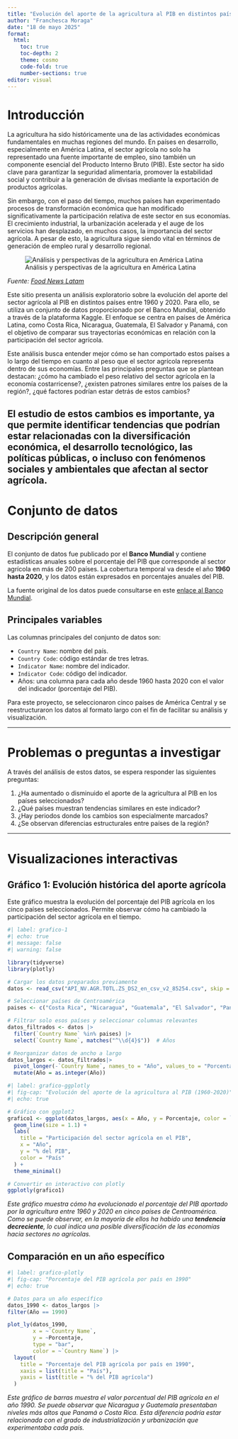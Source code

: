 ---
title: "Evolución del aporte de la agricultura al PIB en distintos países."
author: "Franchesca Moraga"
date: "18 de mayo 2025"
format:
  html:
    toc: true
    toc-depth: 2
    theme: cosmo
    code-fold: true
    number-sections: true
editor: visual
---

# Introducción

La agricultura ha sido históricamente una de las actividades económicas fundamentales en muchas regiones del mundo. En países en desarrollo, especialmente en América Latina, el sector agrícola no solo ha representado una fuente importante de empleo, sino también un componente esencial del Producto Interno Bruto (PIB). Este sector ha sido clave para garantizar la seguridad alimentaria, promover la estabilidad social y contribuir a la generación de divisas mediante la exportación de productos agrícolas.

Sin embargo, con el paso del tiempo, muchos países han experimentado procesos de transformación económica que han modificado significativamente la participación relativa de este sector en sus economías. El crecimiento industrial, la urbanización acelerada y el auge de los servicios han desplazado, en muchos casos, la importancia del sector agrícola. A pesar de esto, la agricultura sigue siendo vital en términos de generación de empleo rural y desarrollo regional.

![Análisis y perspectivas de la agricultura en América Latina](agriculturalatinoamerica.jpg)

*Fuente: [Food News Latam](https://www.foodnewslatam.com/7569-análisis-y-perspectivas-de-la-agricultura-y-para-2018.html)*

Este sitio presenta un análisis exploratorio sobre la evolución del aporte del sector agrícola al PIB en distintos países entre 1960 y 2020. Para ello, se utiliza un conjunto de datos proporcionado por el Banco Mundial, obtenido a través de la plataforma Kaggle. El enfoque se centra en países de América Latina, como Costa Rica, Nicaragua, Guatemala, El Salvador y Panamá, con el objetivo de comparar sus trayectorias económicas en relación con la participación del sector agrícola.

Este análisis busca entender mejor cómo se han comportado estos países a lo largo del tiempo en cuanto al peso que el sector agrícola representa dentro de sus economías. Entre las principales preguntas que se plantean destacan: ¿cómo ha cambiado el peso relativo del sector agrícola en la economía costarricense?, ¿existen patrones similares entre los países de la región?, ¿qué factores podrían estar detrás de estos cambios?

## El estudio de estos cambios es importante, ya que permite identificar tendencias que podrían estar relacionadas con la diversificación económica, el desarrollo tecnológico, las políticas públicas, o incluso con fenómenos sociales y ambientales que afectan al sector agrícola.

# Conjunto de datos

## Descripción general

El conjunto de datos fue publicado por el **Banco Mundial** y contiene estadísticas anuales sobre el porcentaje del PIB que corresponde al sector agrícola en más de 200 países. La cobertura temporal va desde el año **1960 hasta 2020**, y los datos están expresados en porcentajes anuales del PIB.

La fuente original de los datos puede consultarse en este [enlace al Banco Mundial](https://data.worldbank.org/indicator/NV.AGR.TOTL.ZS).

## Principales variables

Las columnas principales del conjunto de datos son:

-   `Country Name`: nombre del país.
-   `Country Code`: código estándar de tres letras.
-   `Indicator Name`: nombre del indicador.
-   `Indicator Code`: código del indicador.
-   Años: una columna para cada año desde 1960 hasta 2020 con el valor del indicador (porcentaje del PIB).

Para este proyecto, se seleccionaron cinco países de América Central y se reestructuraron los datos al formato largo con el fin de facilitar su análisis y visualización.

------------------------------------------------------------------------

# Problemas o preguntas a investigar

A través del análisis de estos datos, se espera responder las siguientes preguntas:

1.  ¿Ha aumentado o disminuido el aporte de la agricultura al PIB en los países seleccionados?
2.  ¿Qué países muestran tendencias similares en este indicador?
3.  ¿Hay periodos donde los cambios son especialmente marcados?
4.  ¿Se observan diferencias estructurales entre países de la región?

------------------------------------------------------------------------

# Visualizaciones interactivas

## Gráfico 1: Evolución histórica del aporte agrícola

Este gráfico muestra la evolución del porcentaje del PIB agrícola en los cinco países seleccionados. Permite observar cómo ha cambiado la participación del sector agrícola en el tiempo.

```{r}
#| label: grafico-1
#| echo: true
#| message: false
#| warning: false
```

```{r}
library(tidyverse)
library(plotly)

# Cargar los datos preparados previamente
datos <- read_csv("API_NV.AGR.TOTL.ZS_DS2_en_csv_v2_85254.csv", skip = 4)

# Seleccionar países de Centroamérica
paises <- c("Costa Rica", "Nicaragua", "Guatemala", "El Salvador", "Panama")

# Filtrar solo esos países y seleccionar columnas relevantes
datos_filtrados <- datos |>
  filter(`Country Name` %in% paises) |>
  select(`Country Name`, matches("^\\d{4}$"))  # Años

# Reorganizar datos de ancho a largo
datos_largos <- datos_filtrados|>
  pivot_longer(-`Country Name`, names_to = "Año", values_to = "Porcentaje") |>
  mutate(Año = as.integer(Año))
```

```{r}
#| label: grafico-ggplotly
#| fig-cap: "Evolución del aporte de la agricultura al PIB (1960-2020)"
#| echo: true

# Gráfico con ggplot2
grafico1 <- ggplot(datos_largos, aes(x = Año, y = Porcentaje, color = `Country Name`)) +
  geom_line(size = 1.1) +
  labs(
    title = "Participación del sector agrícola en el PIB",
    x = "Año",
    y = "% del PIB",
    color = "País"
  ) +
  theme_minimal()

# Convertir en interactivo con plotly
ggplotly(grafico1)
```

*Este gráfico muestra cómo ha evolucionado el porcentaje del PIB aportado por la agricultura entre 1960 y 2020 en cinco países de Centroamérica. Como se puede observar, en la mayoría de ellos ha habido una **tendencia decreciente**, lo cual indica una posible diversificación de las economías hacia sectores no agrícolas.*

## Comparación en un año específico

```{r}
#| label: grafico-plotly
#| fig-cap: "Porcentaje del PIB agrícola por país en 1990"
#| echo: true

# Datos para un año específico
datos_1990 <- datos_largos |> 
filter(Año == 1990)

plot_ly(datos_1990,
        x = ~`Country Name`,
        y = ~Porcentaje,
        type = "bar",
        color = ~`Country Name`) |>
  layout(
    title = "Porcentaje del PIB agrícola por país en 1990",
    xaxis = list(title = "País"),
    yaxis = list(title = "% del PIB agrícola")
  )
```

*Este gráfico de barras muestra el valor porcentual del PIB agrícola en el año 1990. Se puede observar que Nicaragua y Guatemala presentaban niveles más altos que Panamá o Costa Rica. Esta diferencia podría estar relacionada con el grado de industrialización y urbanización que experimentaba cada país.*
